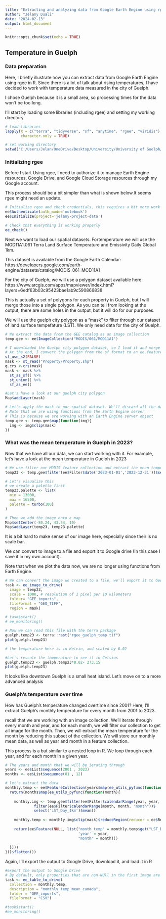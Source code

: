 ```yaml
---
title: "Extracting and analyzing data from Google Earth Engine using rgee"
author: "Jelany Duali"
date: "2024-02-13"
output: html_document
---
```


```r
knitr::opts_chunk$set(echo = TRUE)
```

## Temperature in Guelph

### Data preparation

Here, I briefly illustrate how you can extract data from  Google Earth Engine using rgee in R. Since there is a lot of talk about rising temperatures, I have decided to work with temperature data measured in the city of Guelph. 

I chose Guelph because it is a small area, so processing times for the data won't be too long. 

I'll start by loading some libraries (including rgee) and setting my working directory  

```r

# load libraries
lapply(X = c("terra", "tidyverse", "sf", "anytime", "rgee", "viridis"), FUN = library, 
       character.only = TRUE)

# set working directory
setwd("C:/Users/Jelan/OneDrive/Desktop/University/University of Guelph/Other/Remote_sensing_seminar/rgee_examples/rgee_seminar_code")

```

### Initializing rgee

Before I start Using rgee, I need to authorize it to manage Earth Engine resources, Google Drive, and Google Cloud Storage resources through my Google account. 

This process should be a bit simpler than what is shown below.It seems rgee might need an update. 

```r

# Initialize rgee and check credentials, this requires a bit more work because ee$Initialize() malfunctions
ee$Authenticate(auth_mode='notebook')
ee$Initialize(project='jelany-project-data')

# Check that everything is working properly
ee_check()
```

Next we want to load our spatial datasets. Fortemperature we will use the MOD11A1.061 Terra Land Surface Temperature and Emissivity Daily Global 1km.

This dataset is available from the Google Earth Calendar: https://developers.google.com/earth-engine/datasets/catalog/MODIS_061_MOD11A1 

For the city of Guelph, we will use a polygon dataset available here: 
https://www.arcgis.com/apps/mapviewer/index.html?layers=6edf63b03c95423bae1ab9c590866838 

This is actually a set of polygons for each property in Guelph, but I will merge those into a single polygon. As you can tell from looking at the output, there are some holes in the output, but it will do for our purposes. 

We will use the guelph city polygon as a "mask" to filter through our dataset of land surface tempefature (LST). We only need data for the city of Guelph. 

```r

# We extract the data from the GEE catalog as an image collection 
temp.gee <- ee$ImageCollection("MODIS/061/MOD11A1")

# I downloaded the Guelph city polygon dataset, so I load it and merge the polygons. 
# At the end, I convert the polygon from the sf format to an ee.feature  object 
sf_use_s2(FALSE)
mask <- st_read("Property/Property.shp") 
g.crs <-crs(mask) 
mask <- mask %>%
  st_as_sf() %>%
  st_union() %>%
  sf_as_ee()

#Let's have a look at our guelph city polygon
Map$addLayer(mask)

# Let's apply the mask to our spatial dataset. We'll discard all the data in there except the one in Guelph 
# Note that we are using functions from the Earth Engine server 
# This is because we are working with an Earth Engine server object 
temp.gee <- temp.gee$map(function(img){
  img <- img$clip(mask)
})

```

### What was the mean temperature in Guelph in 2023?

Now that we have all our data, we can start working with it. For example, let's have a look at the mean temperature in Guelph in 2023 

```r

# We use filter our MODIS feature collection and extract the mean temperature in 2023
temp23 <- temp.gee$filter(ee$Filter$date('2023-01-01','2023-12-31'))$select('LST_Day_1km')$mean()

# Let's visualize this 
# we create a palette first 
temp23.palette <- list(
  min = 13000,
  max = 16500,
  palette = turbo(100)
)

# Then we add the image onto a map 
Map$setCenter(-80.24, 43.54, 10)
Map$addLayer(temp23, temp23.palette)

```

It is a bit hard to make sense of our image here, especially since their is no scale bar. 

We can convert to image to a file and export it to Google drive (In this case I save it in my own account).

Note that when we plot the data now, we are no longer using functions from Earth Engine. 

```r

# We can convert the image we created to a file, we'll export it to Google Drive
task <- ee_image_to_drive(
  image = temp23,
  scale = 1000, # resolution of 1 pixel per 10 kilometers
  folder= "GEE_imports",
  fileFormat = "GEO_TIFF",
  region = mask)

# task$start()
# ee_monitoring()

# Now we can read this file with the terra package
guelph.temp23 <- terra::rast("rgee_guelph_temp.tif")
plot(guelph.temp23)

# the temperature here is in Kelvin, and scaled by 0.02

#Let's rescale the temperature to see it in Celsius 
guelph.temp23 <- guelph.temp23*0.02- 273.15
plot(guelph.temp23)

```

It looks like downtown Guelph is a small heat island. Let's move on to a more advanced analysis 

### Guelph's temperature over time 

How has Guelph's temperature changed overtime since 2001? Here, I'll extract Guelph's monthly temperature for every month from 2001 to 2023. 

recall that we are working with an image collection. We'll iterate through every month and year, and for each month, we will filter our collection to get all image for the month. Then, we will extract the mean temperature for the month by reducing this subset of the collection. We will store our monthly mean data, as well as year and month in a feature collection.  

This process is a but similar to a nested loop in R. We loop through each year, and for each month in a given year. 

```r

# The years and month that we will be ierating through 
years <- ee$List$sequence(2001 , 2023)
months <- ee$List$sequence(01 , 12)

# let's extract the data 
monthly.temp <- ee$FeatureCollection(years$map(ee_utils_pyfunc(function(year){
  return(months$map(ee_utils_pyfunc(function(month){
    
    monthly.img <- temp.gee$filter(ee$Filter$calendarRange(year, year, "year"))$
             filter(ee$Filter$calendarRange(month, month, "month"))$
             select('LST_Day_1km')$mean()
    
    monthly.temp <- monthly.img$clip(mask)$reduceRegion(reducer = ee$Reducer$mean())
    
    return(ee$Feature(NULL, list("month_temp" = monthly.temp$get("LST_Day_1km"), 
                                 'year' = year, 
                                 "month" = month)))
    
  })))
}))$flatten())

```

Again, I'll export the output to Google Drive, download it, and load it in R

```r

#export the output to Google Drive
# By default, only properties that are non-NUll in the first image are exported. They might not include the output.
task <- ee_table_to_drive(
  collection = monthly.temp,
  description = "monthly_temp_mean_canada",
  folder = "GEE_imports",
  fileFormat = "CSV")

#task$start()
#ee_monitoring()


```